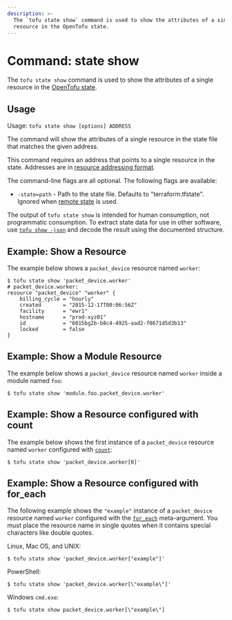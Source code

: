 ```yaml
---
description: >-
  The `tofu state show` command is used to show the attributes of a single
  resource in the OpenTofu state.
---
```


# Command: state show

The `tofu state show` command is used to show the attributes of a
single resource in the
[OpenTofu state](../../../language/state/index.mdx).

## Usage

Usage: `tofu state show [options] ADDRESS`

The command will show the attributes of a single resource in the
state file that matches the given address.

This command requires an address that points to a single resource in the
state. Addresses are
in [resource addressing format](../../../cli/state/resource-addressing.mdx).

The command-line flags are all optional. The following flags are available:

* `-state=path` - Path to the state file. Defaults to "terraform.tfstate".
  Ignored when [remote state](../../../language/state/remote.mdx) is used.

The output of `tofu state show` is intended for human consumption, not
programmatic consumption. To extract state data for use in other software, use
[`tofu show -json`](../../../cli/commands/show.mdx#json-output) and decode the result
using the documented structure.

## Example: Show a Resource

The example below shows a `packet_device` resource named `worker`:

```
$ tofu state show 'packet_device.worker'
# packet_device.worker:
resource "packet_device" "worker" {
    billing_cycle = "hourly"
    created       = "2015-12-17T00:06:56Z"
    facility      = "ewr1"
    hostname      = "prod-xyz01"
    id            = "6015bg2b-b8c4-4925-aad2-f0671d5d3b13"
    locked        = false
}
```

## Example: Show a Module Resource

The example below shows a `packet_device` resource named `worker` inside a module named `foo`:

```shell
$ tofu state show 'module.foo.packet_device.worker'
```

## Example: Show a Resource configured with count

The example below shows the first instance of a `packet_device` resource named `worker` configured with
[`count`](../../../language/meta-arguments/count.mdx):

```shell
$ tofu state show 'packet_device.worker[0]'
```

## Example: Show a Resource configured with for_each

The following example shows the `"example"` instance of a `packet_device` resource named `worker` configured with the [`for_each`](../../../language/meta-arguments/for_each.mdx) meta-argument. You must place the resource name in single quotes when it contains special characters like double quotes.

Linux, Mac OS, and UNIX:

```shell
$ tofu state show 'packet_device.worker["example"]'
```

PowerShell:

```shell
$ tofu state show 'packet_device.worker[\"example\"]'
```

Windows `cmd.exe`:

```shell
$ tofu state show packet_device.worker[\"example\"]
```
